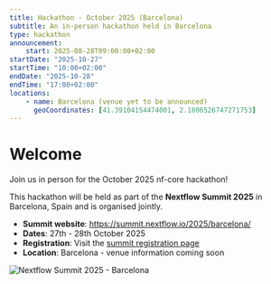 ```yaml
---
title: Hackathon - October 2025 (Barcelona)
subtitle: An in-person hackathon held in Barcelona
type: hackathon
announcement:
    start: 2025-08-28T09:00:00+02:00
startDate: "2025-10-27"
startTime: "10:00+02:00"
endDate: "2025-10-28"
endTime: "17:00+02:00"
locations:
    - name: Barcelona (venue yet to be announced)
      geoCoordinates: [41.39104154474001, 2.1806526747271753]
---
```



# Welcome

Join us in person for the October 2025 nf-core hackathon!

This hackathon will be held as part of the **Nextflow Summit 2025** in Barcelona, Spain and is organised jointly.

- **Summit website**: https://summit.nextflow.io/2025/barcelona/
- **Dates**: 27th - 28th October 2025
- **Registration**: Visit the [summit registration page](https://summit.nextflow.io/2025/barcelona/register/)
- **Location**: Barcelona - venue information coming soon

<Image class="mb-5" src={summitCard} alt="Nextflow Summit 2025 - Barcelona" />
